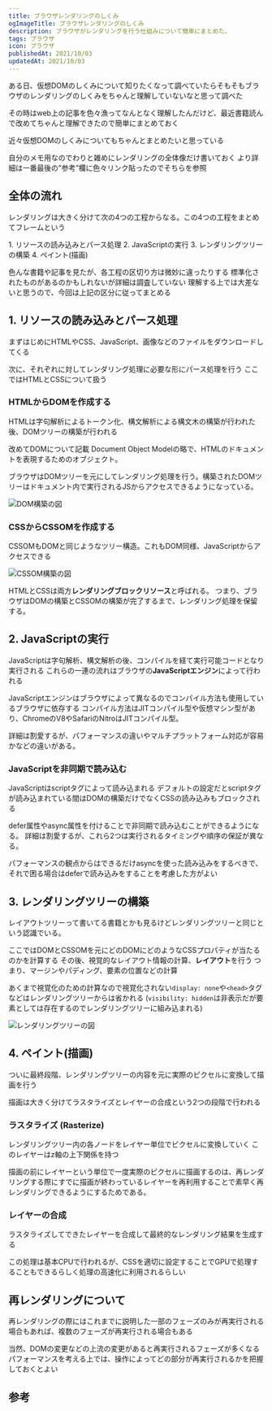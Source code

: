 ```yaml
---
title: ブラウザレンダリングのしくみ
ogImageTitle: ブラウザレンダリングのしくみ
description: ブラウザがレンダリングを行う仕組みについて簡単にまとめた。
tags: ブラウザ
icon: ブラウザ
publishedAt: 2021/10/03
updatedAt: 2021/10/03
---
```


ある日、仮想DOMのしくみについて知りたくなって調べていたらそもそもブラウザのレンダリングのしくみをちゃんと理解していないなと思って調べた

その時はweb上の記事を色々漁ってなんとなく理解したんだけど、最近書籍読んで改めてちゃんと理解できたので簡単にまとめておく

近々仮想DOMのしくみについてもちゃんとまとめたいと思っている

自分のメモ用なのでわりと雑めにレンダリングの全体像だけ書いておく
より詳細は一番最後の”参考”欄に色々リンク貼ったのでそちらを参照

## 全体の流れ

レンダリングは大きく分けて次の4つの工程からなる。この4つの工程をまとめてフレームという

1\. リソースの読み込みとパース処理
2\. JavaScriptの実行
3\. レンダリングツリーの構築
4\. ペイント(描画)

色んな書籍や記事を見たが、各工程の区切り方は微妙に違ったりする
標準化されたものがあるのかもしれないが詳細は調査していない
理解する上では大差ないと思うので、今回は上記の区分に従ってまとめる

## 1\. リソースの読み込みとパース処理

まずはじめにHTMLやCSS、JavaScript、画像などのファイルをダウンロードしてくる

次に、それぞれに対してレンダリング処理に必要な形にパース処理を行う
ここではHTMLとCSSについて扱う

### HTMLからDOMを作成する

HTMLは字句解析によるトークン化、構文解析による構文木の構築が行われた後、DOMツリーの構築が行われる

<Message>
改めてDOMについて記載
Document Object Modelの略で、HTMLのドキュメントを表現するためのオブジェクト。
</Message>

ブラウザはDOMツリーを元にしてレンダリング処理を行う。構築されたDOMツリーはドキュメント内で実行されるJSからアクセスできるようになっている。

<Img src="/assets/article/browser-rendering/dom.webp" alt="DOM構築の図" caption="https://developers.google.com/web/fundamentals/performance/critical-rendering-path/constructing-the-object-model" />

### CSSからCSSOMを作成する

CSSOMもDOMと同じようなツリー構造。これもDOM同様、JavaScriptからアクセスできる

<Img src="/assets/article/browser-rendering/cssom.webp" alt="CSSOM構築の図" caption="https://developers.google.com/web/fundamentals/performance/critical-rendering-path/constructing-the-object-model" />

HTMLとCSSは両方**レンダリングブロックリソース**と呼ばれる。
つまり、ブラウザはDOMの構築とCSSOMの構築が完了するまで、レンダリング処理を保留する。

## 2\. JavaScriptの実行

JavaScriptは字句解析、構文解析の後、コンパイルを経て実行可能コードとなり実行される
これらの一連の流れはブラウザの**JavaScriptエンジン**によって行われる

JavaScriptエンジンはブラウザによって異なるのでコンパイル方法も使用しているブラウザに依存する
コンパイル方法はJITコンパイル型や仮想マシン型があり、ChromeのV8やSafariのNitroはJITコンパイル型。

詳細は割愛するが、パフォーマンスの違いやマルチプラットフォーム対応が容易かなどの違いがある。

### JavaScriptを非同期で読み込む

JavaScriptはscriptタグによって読み込まれる
デフォルトの設定だとscriptタグが読み込まれている間はDOMの構築だけでなくCSSの読み込みもブロックされる

defer属性やasync属性を付けることで非同期で読み込むことができるようになる。
詳細は割愛するが、これら2つは実行されるタイミングや順序の保証が異なる。

パフォーマンスの観点からはできるだけasyncを使った読み込みをするべきで、それで困る場合はdeferで読み込みをすることを考慮した方がよい

## 3\. レンダリングツリーの構築

レイアウトツリーって書いてる書籍とかも見るけどレンダリングツリーと同じという認識でいる。

ここではDOMとCSSOMを元にどのDOMにどのようなCSSプロパティが当たるのかを計算する
その後、視覚的なレイアウト情報の計算、**レイアウト**を行う
つまり、マージンやパディング、要素の位置などの計算

あくまで視覚化のための計算なので視覚化されない`display: none`や`<head>`タグなどはレンダリングツリーからは省かれる
(`visibility: hidden`は非表示だが要素としては存在するのでレンダリングツリーに組み込まれる)


<Img src="/assets/article/browser-rendering/render-tree.webp" alt="レンダリングツリーの図" caption="https://developers.google.com/web/fundamentals/performance/critical-rendering-path/render-tree-construction" />

## 4\. ペイント(描画)

ついに最終段階、レンダリングツリーの内容を元に実際のピクセルに変換して描画を行う

描画は大きく分けてラスタライズとレイヤーの合成という2つの段階で行われる

### ラスタライズ (Rasterize)

レンダリングツリー内の各ノードをレイヤー単位でピクセルに変換していく
このレイヤーはz軸の上下関係を持つ

描画の前にレイヤーという単位で一度実際のピクセルに描画するのは、再レンダリングする際にすでに描画が終わっているレイヤーを再利用することで素早く再レンダリングできるようにするためである。

### レイヤーの合成

ラスタライズしてできたレイヤーを合成して最終的なレンダリング結果を生成する

この処理は基本CPUで行われるが、CSSを適切に設定することでGPUで処理することもできるらしく処理の高速化に利用されるらしい

## 再レンダリングについて

再レンダリングの際にはこれまでに説明した一部のフェーズのみが再実行される場合もあれば、複数のフェーズが再実行される場合もある

当然、DOMの変更などの上流の変更があると再実行されるフェーズが多くなる
パフォーマンスを考える上では、操作によってどの部分が再実行されるかを把握しておくとよい

## 参考

<EmbedLink url="https://developers.google.com/web/fundamentals/performance/critical-rendering-path" />

<EmbedLink url="https://www.amazon.co.jp/gp/product/4774189677/ref=ppx_yo_dt_b_asin_title_o01_s00?ie=UTF8&psc=1" />

<EmbedLink url="https://zenn.dev/ak/articles/c28fa3a9ba7edb#painting" />

<EmbedLink url="https://coliss.com/articles/build-websites/operation/work/how-the-browser-renders-a-web-page.html" />
